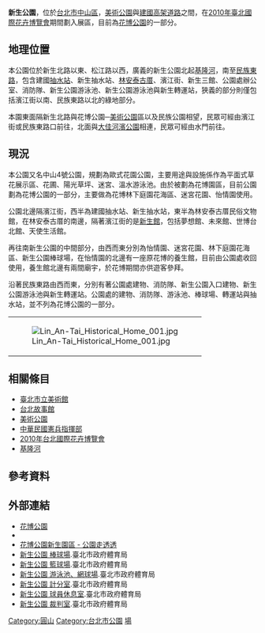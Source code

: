{{Infobox park
| name = 新生公園─臺北花博公園<br/><font size="-1">Xinsheng Park - Taipei EXPO Park</font>
| image = File:新生公園內圓山公園管理所FUJI3334.JPG
| type = [[都會公園|都會公園]]
| location = {{ROC-TW}}<br>[[臺北市|臺北市]]中山區新生北路三段105號
| area = 195,000 平方公尺
| created          = 1978 年
| owner            =圓山公園管理所
| open = 全天
| status = 全年開放
}}
'''新生公園'''，位於[[台北市|台北市]][[中山區_(臺北市)|中山區]]，[[美術公園|美術公園]]與[[建國高架道路|建國高架道路]]之間，在[[2010年臺北國際花卉博覽會|2010年臺北國際花卉博覽會]]期間劃入展區，目前為[[花博公園|花博公園]]的一部分。

==地理位置==
本公園位於新生北路以東、松江路以西，廣義的新生公園北起[[基隆河|基隆河]]，南至[[民族東路|民族東路]]，包含建國[[抽水站|抽水站]]、新生抽水站、[[林安泰古厝|林安泰古厝]]、濱江街、新生三館、公園處辦公室、消防隊、新生公園游泳池、新生公園游泳池與新生轉運站，狹義的部分則僅包括濱江街以南、民族東路以北的綠地部分。

本園東面隔新生北路與花博公園─[[美術公園|美術公園]]區以及民族公園相望，民眾可經由濱江街或民族東路口前往，北面與[[大佳河濱公園|大佳河濱公園]]相連，民眾可經由水門前往。

==現況==
本公園又名中山4號公園，規劃為歐式花園公園，主要用途與設施係作為平面式草花展示區、花圃、陽光草坪、迷宮、溫水游泳池。由於被劃為花博園區，目前公園劃為花博公園的一部分，主要做為花博林下庭園花海區、迷宮花園、怡情園使用。

公園北邊隔濱江街，西半為建國抽水站、新生抽水站，東半為林安泰古厝民俗文物館，在林安泰古厝的南邊，隔著濱江街的是[[新生館|新生館]]，包括夢想館、未來館、世博台北館、天使生活館。

再往南新生公園的中間部分，由西而東分別為怡情園、迷宮花園、林下庭園花海區、新生公園棒球場，在怡情園的北邊有一座原花博的養生館，目前由公園處收回使用，養生館北邊有兩間廟宇，於花博期間亦供遊客參拜。

沿著民族東路由西而東，分別有著公園處建物、消防隊、新生公園入口建物、新生公園游泳池與新生轉運站。公園處的建物、消防隊、游泳池、棒球場、轉運站與抽水站，並不列為花博公園的一部分。

{| align=center 
|-
|[[File:Lin_An-Tai_Historical_Home_001.jpg|thumb]]
|}

== 相關條目 ==
* [[臺北市立美術館|臺北市立美術館]]
* [[台北故事館|台北故事館]]
* [[美術公園|美術公園]]
* [[中華民國憲兵|中華民國憲兵指揮部]]
*[[2010年台北國際花卉博覽會|2010年台北國際花卉博覽會]]
*[[基隆河|基隆河]]

== 參考資料 ==
{{reflist}}

== 外部連結 ==
* [https://www.expopark.taipei/cp.aspx?n=447 花博公園] {{Wayback|url=https://www.expopark.taipei/cp.aspx?n=447 |date=20210422192412 }} 
* {{facebook|2010TaipeiFlora|花博公園}}
* [https://parks.taipei/parks/m2/pkl_parks_m2C.php?sid=691 花博公園新生園區 - 公園走透透] {{Wayback|url=https://parks.taipei/parks/m2/pkl_parks_m2C.php?sid=691 |date=20190519091111 }}
* [https://sports.tms.gov.tw/venues/?K=121 新生公園  棒球場].臺北市政府體育局
* [https://sports.tms.gov.tw/venues/?K=940 新生公園  籃球場].臺北市政府體育局
* [https://sports.tms.gov.tw/venues/?K=901 新生公園  游泳池、網球場].臺北市政府體育局
* [https://sports.tms.gov.tw/venues/?K=383 新生公園  計分室].臺北市政府體育局
* [https://sports.tms.gov.tw/venues/?K=382 新生公園  球員休息室].臺北市政府體育局
* [https://sports.tms.gov.tw/venues/?K=381 新生公園  裁判室].臺北市政府體育局

{{花博公園}}
{{2017年夏季世界大學運動會}}

[[Category:圓山|Category:圓山]]
[[Category:台北市公園|Category:台北市公園]]
[[Category:2010年臺北國際花卉博覽會|場]]